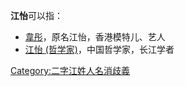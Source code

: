 '''江怡'''可以指：

* [[韋彤|韋彤]]，原名江怡，香港模特儿、艺人
* [[江怡_(哲学家)|江怡 (哲学家)]]，中国哲学家，长江学者

{{disambig}}

[[Category:二字江姓人名消歧義|Category:二字江姓人名消歧義]]